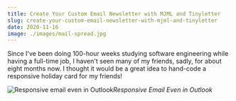 ```yaml
---
title: Create Your Custom Email Newsletter with MJML and Tinyletter
slug: create-your-custom-email-newsletter-with-mjml-and-tinyletter
date: 2020-11-16
image: ./images/mail-spread.jpg
---
```


Since I've been doing 100-hour weeks studying software engineering while having a full-time job, I haven't seen many of my friends, sadly, for about eight months now. I thought it would be a great idea to hand-code a responsive holiday card for my friends!

![Responsive email even in Outlook](./images/holiday-email.png)_Responsive Email Even in Outlook_